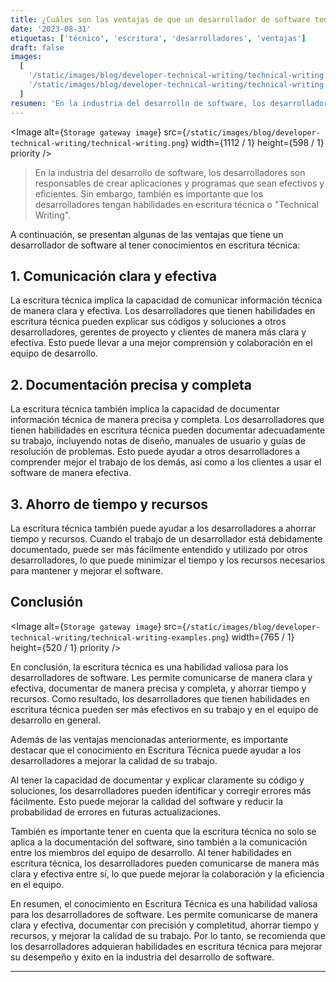 ```yaml
---
title: ¿Cuáles son las ventajas de que un desarrollador de software tenga conocimientos en Escritura Técnica?
date: '2023-08-31'
etiquetas: ['técnico', 'escritura', 'desarrolladores', 'ventajas']
draft: false
images:
  [
    '/static/images/blog/developer-technical-writing/technical-writing.png',
    '/static/images/blog/developer-technical-writing/technical-writing-examples.png',
  ]
resumen: 'En la industria del desarrollo de software, los desarrolladores son responsables de crear aplicaciones y programas que sean efectivos y eficientes...'
---
```


<Image
  alt={`Storage gateway image`}
  src={`/static/images/blog/developer-technical-writing/technical-writing.png`}
  width={1112 / 1}
  height={598 / 1}
  priority
/>

>En la industria del desarrollo de software, los desarrolladores son responsables de crear aplicaciones y programas que sean efectivos y eficientes. Sin embargo, también es importante que los desarrolladores tengan habilidades en escritura técnica o "Technical Writing".

A continuación, se presentan algunas de las ventajas que tiene un desarrollador de software al tener conocimientos en escritura técnica:

## 1. Comunicación clara y efectiva

La escritura técnica implica la capacidad de comunicar información técnica de manera clara y efectiva. Los desarrolladores que tienen habilidades en escritura técnica pueden explicar sus códigos y soluciones a otros desarrolladores, gerentes de proyecto y clientes de manera más clara y efectiva. Esto puede llevar a una mejor comprensión y colaboración en el equipo de desarrollo.

## 2. Documentación precisa y completa

La escritura técnica también implica la capacidad de documentar información técnica de manera precisa y completa. Los desarrolladores que tienen habilidades en escritura técnica pueden documentar adecuadamente su trabajo, incluyendo notas de diseño, manuales de usuario y guías de resolución de problemas. Esto puede ayudar a otros desarrolladores a comprender mejor el trabajo de los demás, así como a los clientes a usar el software de manera efectiva.

## 3. Ahorro de tiempo y recursos

La escritura técnica también puede ayudar a los desarrolladores a ahorrar tiempo y recursos. Cuando el trabajo de un desarrollador está debidamente documentado, puede ser más fácilmente entendido y utilizado por otros desarrolladores, lo que puede minimizar el tiempo y los recursos necesarios para mantener y mejorar el software.

## Conclusión

<Image
  alt={`Storage gateway image`}
  src={`/static/images/blog/developer-technical-writing/technical-writing-examples.png`}
  width={765 / 1}
  height={520 / 1}
  priority
/>

En conclusión, la escritura técnica es una habilidad valiosa para los desarrolladores de software. Les permite comunicarse de manera clara y efectiva, documentar de manera precisa y completa, y ahorrar tiempo y recursos. Como resultado, los desarrolladores que tienen habilidades en escritura técnica pueden ser más efectivos en su trabajo y en el equipo de desarrollo en general.

Además de las ventajas mencionadas anteriormente, es importante destacar que el conocimiento en Escritura Técnica puede ayudar a los desarrolladores a mejorar la calidad de su trabajo.

Al tener la capacidad de documentar y explicar claramente su código y soluciones, los desarrolladores pueden identificar y corregir errores más fácilmente. Esto puede mejorar la calidad del software y reducir la probabilidad de errores en futuras actualizaciones.

También es importante tener en cuenta que la escritura técnica no solo se aplica a la documentación del software, sino también a la comunicación entre los miembros del equipo de desarrollo. Al tener habilidades en escritura técnica, los desarrolladores pueden comunicarse de manera más clara y efectiva entre sí, lo que puede mejorar la colaboración y la eficiencia en el equipo.

En resumen, el conocimiento en Escritura Técnica es una habilidad valiosa para los desarrolladores de software. Les permite comunicarse de manera clara y efectiva, documentar con precisión y completitud, ahorrar tiempo y recursos, y mejorar la calidad de su trabajo. Por lo tanto, se recomienda que los desarrolladores adquieran habilidades en escritura técnica para mejorar su desempeño y éxito en la industria del desarrollo de software.

---
